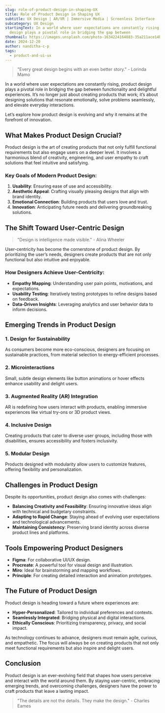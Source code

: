 ```yaml
---
slug: role-of-product-design-in-shaping-UX
title: Role of Product Design in Shaping UX
subtitle: UX Design | AR/VR | Immersive Media | Screenless Interface
subcategory: UX Design
startingText: In a world where user expectations are constantly rising, product
  design plays a pivotal role in bridging the gap between
thumbnail: https://images.unsplash.com/photo-1634224164883-35a211ace14b?q=80&w=2000&auto=format&fit=crop&ixlib=rb-4.0.3&ixid=M3wxMjA3fDB8MHxwaG90by1wYWdlfHx8fGVufDB8fHx8fA%3D%3D
date: 2024-12-20
author: nanditha-c-p
tags:
  - product-and-ui-ux
---
```



> "Every great design begins with an even better story." - Lorinda Mamo

In a world where user expectations are constantly rising, product design plays a pivotal role in bridging the gap between functionality and delightful experiences. It’s no longer just about creating products that work; it’s about designing solutions that resonate emotionally, solve problems seamlessly, and elevate everyday interactions.

Let’s explore how product design is evolving and why it remains at the forefront of innovation.

## What Makes Product Design Crucial?

Product design is the art of creating products that not only fulfill functional requirements but also engage users on a deeper level. It involves a harmonious blend of creativity, engineering, and user empathy to craft solutions that feel intuitive and satisfying.

### Key Goals of Modern Product Design:

1. **Usability**: Ensuring ease of use and accessibility.
2. **Aesthetic Appeal**: Crafting visually pleasing designs that align with brand identity.
3. **Emotional Connection**: Building products that users love and trust.
4. **Innovation**: Anticipating future needs and delivering groundbreaking solutions.

## The Shift Toward User-Centric Design

> "Design is intelligence made visible." - Alina Wheeler

User-centricity has become the cornerstone of product design. By prioritizing the user’s needs, designers create products that are not only functional but also intuitive and enjoyable.

### How Designers Achieve User-Centricity:

* **Empathy Mapping**: Understanding user pain points, motivations, and expectations.
* **Usability Testing**: Iteratively testing prototypes to refine designs based on feedback.
* **Data-Driven Insights**: Leveraging analytics and user behavior data to inform decisions.

## Emerging Trends in Product Design

### 1. Design for Sustainability

As consumers become more eco-conscious, designers are focusing on sustainable practices, from material selection to energy-efficient processes.

### 2. Microinteractions

Small, subtle design elements like button animations or hover effects enhance usability and delight users.

### 3. Augmented Reality (AR) Integration

AR is redefining how users interact with products, enabling immersive experiences like virtual try-ons or 3D product views.

### 4. Inclusive Design

Creating products that cater to diverse user groups, including those with disabilities, ensures accessibility and fosters inclusivity.

### 5. Modular Design

Products designed with modularity allow users to customize features, offering flexibility and personalization.

## Challenges in Product Design

Despite its opportunities, product design also comes with challenges:

* **Balancing Creativity and Feasibility**: Ensuring innovative ideas align with technical and budgetary constraints.
* **Adapting to Rapid Change**: Staying ahead of evolving user expectations and technological advancements.
* **Maintaining Consistency**: Preserving brand identity across diverse product lines and platforms.

## Tools Empowering Product Designers

* **Figma**: For collaborative UI/UX design.
* **Procreate**: A powerful tool for visual design and illustration.
* **Miro**: Ideal for brainstorming and mapping workflows.
* **Principle**: For creating detailed interaction and animation prototypes.

## The Future of Product Design

Product design is heading toward a future where experiences are:

* **Hyper-Personalized**: Tailored to individual preferences and contexts.
* **Seamlessly Integrated**: Bridging physical and digital interactions.
* **Ethically Conscious**: Prioritizing transparency, privacy, and social impact.

As technology continues to advance, designers must remain agile, curious, and empathetic. The focus will always be on creating products that not only meet functional requirements but also inspire and delight users.

## Conclusion

Product design is an ever-evolving field that shapes how users perceive and interact with the world around them. By staying user-centric, embracing emerging trends, and overcoming challenges, designers have the power to craft products that leave a lasting impact.

> "The details are not the details. They make the design." - Charles Eames